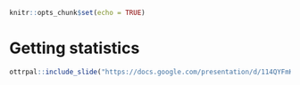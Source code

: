 

```r
knitr::opts_chunk$set(echo = TRUE)
```

# **Getting statistics**

```r
ottrpal::include_slide("https://docs.google.com/presentation/d/114QYFmKuJ2M5E3tlBw8Gwu2xI09tb8gnrKrNkMY9CG4/edit#slide=id.g145cde68be4_0_126")
```
